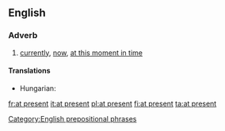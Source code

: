 ==English==

===Adverb===
{{en-adv|pos=[[at]] [[present]]|-}}

# [[currently]], [[now]], [[at this moment in time]]

====Translations====
{{trans-top|currently}}
* Hungarian: {{t|hu|jelenleg}}
{{trans-mid}}
{{trans-bottom}}

[[Category:English prepositional phrases]]

[[fr:at present]]
[[it:at present]]
[[pl:at present]]
[[fi:at present]]
[[ta:at present]]